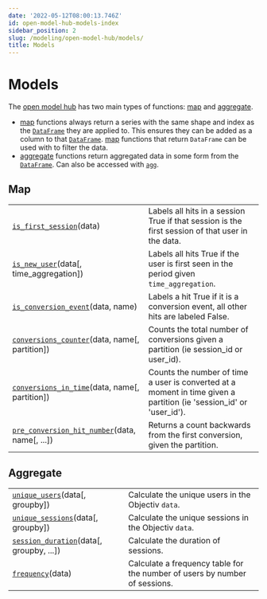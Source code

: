 ```yaml
---
date: '2022-05-12T08:00:13.746Z'
id: open-model-hub-models-index
sidebar_position: 2
slug: /modeling/open-model-hub/models/
title: Models
---
```


# Models

The [open model hub](/modeling/open-model-hub/index.mdx) has two main types of functions:
[map](/modeling/open-model-hub/models/Map/index.mdx) and [aggregate](/modeling/open-model-hub/models/Aggregate/index.mdx).

* [map](/modeling/open-model-hub/models/Map/index.mdx) functions always return a series with the same shape and index as the
[`DataFrame`](/modeling/bach/api-reference/DataFrame/bach.DataFrame.mdx) they are applied to. This ensures they can be added as a column to that
[`DataFrame`](/modeling/bach/api-reference/DataFrame/bach.DataFrame.mdx). [map](/modeling/open-model-hub/models/Map/index.mdx) functions that return
`DataFrame` can be used with to filter the data.
* [aggregate](/modeling/open-model-hub/models/Aggregate/index.mdx) functions return aggregated data in some form from the
[`DataFrame`](/modeling/bach/api-reference/DataFrame/bach.DataFrame.mdx). Can also be accessed with [`agg`](/modeling/open-model-hub/api-reference/ModelHub/modelhub.ModelHub.agg.mdx).

## Map

<div className="table-autosummary">

|                                                   |                                                                                                                                                                                                                        |
| ------------------------------------------------- | --------------------------------------------------------------------------------------------------------------------------------------------------------------------------------------------------------------------- |
| [`is_first_session`](/modeling/open-model-hub/models/Map/modelhub.Map.is_first_session.mdx)(data)                            | Labels all hits in a session True if that session is the first session of that user in the data.                                                                                                                       |
| [`is_new_user`](/modeling/open-model-hub/models/Map/modelhub.Map.is_new_user.mdx)(data[, time_aggregation])             | Labels all hits True if the user is first seen in the period given `time_aggregation`.                                                                                                                                   |
| [`is_conversion_event`](/modeling/open-model-hub/models/Map/modelhub.Map.is_conversion_event.mdx)(data, name)                   | Labels a hit True if it is a conversion event, all other hits are labeled False.                                                                                                                                       |
| [`conversions_counter`](/modeling/open-model-hub/models/Map/modelhub.Map.conversions_counter.mdx)(data, name[, partition])      | Counts the total number of conversions given a partition (ie session_id or user_id).                                                                                                                                   |
| [`conversions_in_time`](/modeling/open-model-hub/models/Map/modelhub.Map.conversions_in_time.mdx)(data, name[, partition])      | Counts the number of time a user is converted at a moment in time given a partition (ie 'session_id' or 'user_id').                                                                                                    |
| [`pre_conversion_hit_number`](/modeling/open-model-hub/models/Map/modelhub.Map.pre_conversion_hit_number.mdx)(data, name[, ...])      | Returns a count backwards from the first conversion, given the partition.                                                                                                                                              |


</div>

## Aggregate

<div className="table-autosummary">

|                                                   |                                                                                                                                                                                                                        |
| ------------------------------------------------- | --------------------------------------------------------------------------------------------------------------------------------------------------------------------------------------------------------------------- |
| [`unique_users`](/modeling/open-model-hub/models/Aggregate/modelhub.Aggregate.unique_users.mdx)(data[, groupby])                     | Calculate the unique users in the Objectiv `data`.                                                                                                                                                                       |
| [`unique_sessions`](/modeling/open-model-hub/models/Aggregate/modelhub.Aggregate.unique_sessions.mdx)(data[, groupby])                  | Calculate the unique sessions in the Objectiv `data`.                                                                                                                                                                    |
| [`session_duration`](/modeling/open-model-hub/models/Aggregate/modelhub.Aggregate.session_duration.mdx)(data[, groupby, ...])            | Calculate the duration of sessions.                                                                                                                                                                                    |
| [`frequency`](/modeling/open-model-hub/models/Aggregate/modelhub.Aggregate.frequency.mdx)(data)                                   | Calculate a frequency table for the number of users by number of sessions.                                                                                                                                             |


</div>
